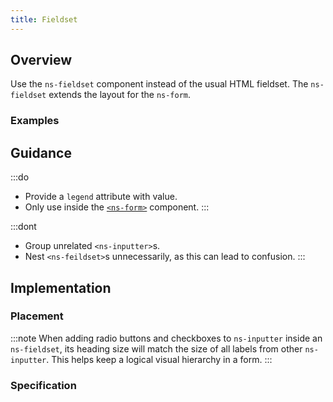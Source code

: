 ```yaml
---
title: Fieldset
---
```




## Overview

<CompDetails name={componentName} />

Use the `ns-fieldset` component instead of the usual HTML fieldset. The `ns-fieldset` extends the layout for the `ns-form`.

### Examples

<ExampleViewer type="standard" />

## Guidance

:::do
- Provide a `legend` attribute with value.
- Only use inside the [`<ns-form>`](/components/ns-form) component.
:::

:::dont
- Group unrelated `<ns-inputter>`s.
- Nest `<ns-feildset>`s unnecessarily, as this can lead to confusion.
:::

## Implementation

### Placement

<Placement name={componentName} />

:::note
When adding radio buttons and checkboxes to `ns-inputter` inside an `ns-fieldset`, its heading size will match the size of all labels from other `ns-inputter`. This helps keep a logical visual hierarchy in a form.
:::

### Specification

<Specification name={componentName} />

